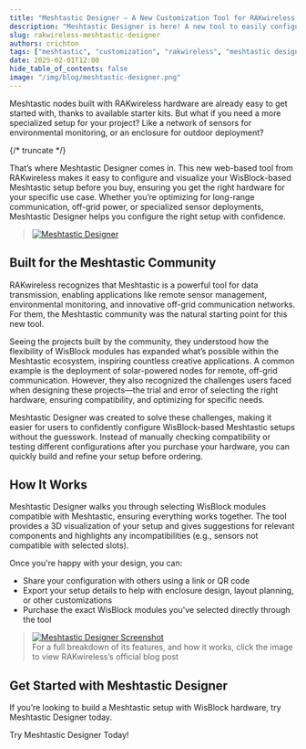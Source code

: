 ```yaml
---
title: "Meshtastic Designer – A New Customization Tool for RAKwireless Hardware"
description: "Meshtastic Designer is here! A new tool to easily configure and visualize your Meshtastic setup using RAKwireless WisBlock hardware."
slug: rakwireless-meshtastic-designer
authors: crichton
tags: ["meshtastic", "customization", "rakwireless", "meshtastic designer", "wisblock"]
date: 2025-02-01T12:00
hide_table_of_contents: false
image: "/img/blog/meshtastic-designer.png"
---
```


Meshtastic nodes built with RAKwireless hardware are already easy to get started with, thanks to available starter kits. But what if you need a more specialized setup for your project? Like a network of sensors for environmental monitoring, or an enclosure for outdoor deployment?

{/* truncate */}  

That’s where Meshtastic Designer comes in. This new web-based tool from RAKwireless makes it easy to configure and visualize your WisBlock-based Meshtastic setup before you buy, ensuring you get the right hardware for your specific use case. Whether you’re optimizing for long-range communication, off-grid power, or specialized sensor deployments, Meshtastic Designer helps you configure the right setup with confidence.

> [![Meshtastic Designer](/img/blog/meshtastic-designer.png)](http://meshtastic-designer.rakwireless.com?utm_source=website_partner&utm_medium=organic&utm_campaign=rak_meshtastic_collab)  

## Built for the Meshtastic Community

RAKwireless recognizes that Meshtastic is a powerful tool for data transmission, enabling applications like remote sensor management, environmental monitoring, and innovative off-grid communication networks. For them, the Meshtastic community was the natural starting point for this new tool.

Seeing the projects built by the community, they understood how the flexibility of WisBlock modules has expanded what’s possible within the Meshtastic ecosystem, inspiring countless creative applications. A common example is the deployment of solar-powered nodes for remote, off-grid communication. However, they also recognized the challenges users faced when designing these projects—the trial and error of selecting the right hardware, ensuring compatibility, and optimizing for specific needs.

Meshtastic Designer was created to solve these challenges, making it easier for users to confidently configure WisBlock-based Meshtastic setups without the guesswork. Instead of manually checking compatibility or testing different configurations after you purchase your hardware, you can quickly build and refine your setup before ordering.  

## How It Works

Meshtastic Designer walks you through selecting WisBlock modules compatible with Meshtastic, ensuring everything works together. The tool provides a 3D visualization of your setup and gives suggestions for relevant components and highlights any incompatibilities (e.g., sensors not compatible with selected slots).

Once you're happy with your design, you can:  
- Share your configuration with others using a link or QR code  
- Export your setup details to help with enclosure design, layout planning, or other customizations
- Purchase the exact WisBlock modules you've selected directly through the tool  

> [![Meshtastic Designer Screenshot](/img/blog/meshtastic-designer-screenshot.webp)](https://news.rakwireless.com/meshtastic-designer-for-building-custom-meshtastic-devices/)  
> For a full breakdown of its features, and how it works, click the image to view RAKwireless’s official blog post

## Get Started with Meshtastic Designer

If you’re looking to build a Meshtastic setup with WisBlock hardware, try Meshtastic Designer today.  

<div className="indexCtasBody">
  <Link
    className={"button button--outline button--lg cta--button"}
    to={"http://meshtastic-designer.rakwireless.com?utm_source=website_partner&utm_medium=organic&utm_campaign=rak_meshtastic_collab"}
  >
    Try Meshtastic Designer Today!
  </Link>
</div>
